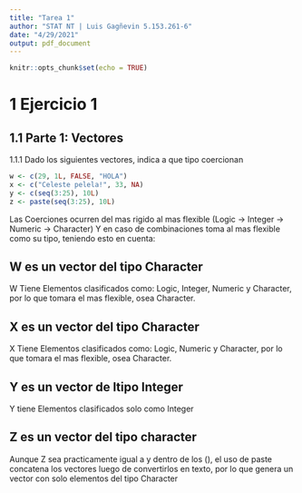 ```yaml
---
title: "Tarea 1"
author: "STAT NT | Luis Gagñevin 5.153.261-6"
date: "4/29/2021"
output: pdf_document
---
```



```r
knitr::opts_chunk$set(echo = TRUE)
```

# 1 Ejercicio 1

## 1.1 Parte 1: Vectores

1.1.1 Dado los siguientes vectores, indica a que tipo coercionan

```r
w <- c(29, 1L, FALSE, "HOLA")
x <- c("Celeste pelela!", 33, NA)
y <- c(seq(3:25), 10L)
z <- paste(seq(3:25), 10L)
```
Las Coerciones ocurren del mas rigido al mas flexible (Logic -> Integer -> Numeric -> Character)
Y en caso de combinaciones toma al mas flexible como su tipo, teniendo esto en cuenta:

## W es un vector del tipo Character
W Tiene Elementos clasificados como: Logic, Integer, Numeric y Character, por lo que tomara el mas flexible, osea Character.

## X es un vector del tipo Character
X Tiene Elementos clasificados como: Logic, Numeric y Character, por lo que tomara el mas flexible, osea Character.

## Y es un vector de ltipo Integer
Y tiene Elementos clasificados solo como Integer

## Z es un vector del tipo character
Aunque Z sea practicamente igual a y dentro de los (), el uso de paste concatena los vectores luego de convertirlos en texto, por lo que genera un vector con solo elementos del tipo Character